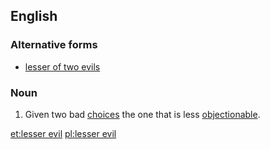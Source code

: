 ==English==

===Alternative forms===
* [[lesser of two evils]]

===Noun===
{{en-noun|-}}
{{wikipedia}}

# Given two bad [[choice]]s the one that is less [[objectionable]].

[[et:lesser evil]]
[[pl:lesser evil]]